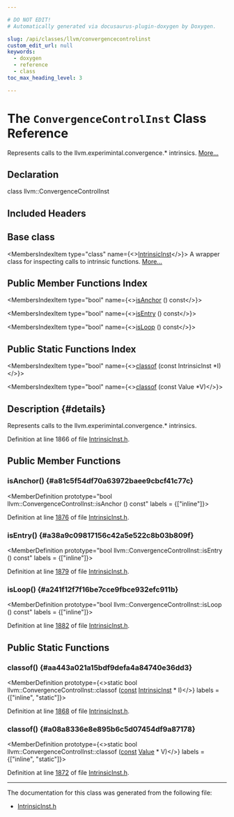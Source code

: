 ```yaml
---

# DO NOT EDIT!
# Automatically generated via docusaurus-plugin-doxygen by Doxygen.

slug: /api/classes/llvm/convergencecontrolinst
custom_edit_url: null
keywords:
  - doxygen
  - reference
  - class
toc_max_heading_level: 3

---
```





# The `ConvergenceControlInst` Class Reference

<DoxygenPage pluginConfig={pluginConfig}>

Represents calls to the llvm.experimintal.convergence.&#42; intrinsics. <a href="#details">More...</a>

## Declaration

<CodeBlock>class llvm::ConvergenceControlInst</CodeBlock>

## Included Headers

<IncludesList>
<IncludesListItem
  filePath="llvm/IR/IntrinsicInst.h"
  permalink="/docs/api/files/include/include/llvm/include/llvm/ir/intrinsicinst-h"
  isLocal="true" />
</IncludesList>

## Base class

<MembersIndex>

<MembersIndexItem
  type="class"
  name={<><a href="/docs/api/classes/llvm/intrinsicinst">IntrinsicInst</a></>}>
A wrapper class for inspecting calls to intrinsic functions. <a href="/docs/api/classes/llvm/intrinsicinst/#details">More...</a>
</MembersIndexItem>

</MembersIndex>

## Public Member Functions Index

<MembersIndex>

<MembersIndexItem
  type="bool"
  name={<><a href="#a81c5f54df70a63972baee9cbcf41c77c">isAnchor</a> () const</>}>
</MembersIndexItem>

<MembersIndexItem
  type="bool"
  name={<><a href="#a38a9c09817156c42a5e522c8b03b809f">isEntry</a> () const</>}>
</MembersIndexItem>

<MembersIndexItem
  type="bool"
  name={<><a href="#a241f12f7f16be7cce9fbce932efc911b">isLoop</a> () const</>}>
</MembersIndexItem>

</MembersIndex>

## Public Static Functions Index

<MembersIndex>

<MembersIndexItem
  type="bool"
  name={<><a href="#aa443a021a15bdf9defa4a84740e36dd3">classof</a> (const IntrinsicInst &#42;I)</>}>
</MembersIndexItem>

<MembersIndexItem
  type="bool"
  name={<><a href="#a08a8336e8e895b6c5d07454df9a87178">classof</a> (const Value &#42;V)</>}>
</MembersIndexItem>

</MembersIndex>

## Description {#details}

Represents calls to the llvm.experimintal.convergence.&#42; intrinsics.

Definition at line 1866 of file <a href="/docs/api/files/include/include/llvm/include/llvm/ir/intrinsicinst-h">IntrinsicInst.h</a>.

<SectionDefinition>

## Public Member Functions

### isAnchor() {#a81c5f54df70a63972baee9cbcf41c77c}

<MemberDefinition
  prototype="bool llvm::ConvergenceControlInst::isAnchor () const"
  labels = {["inline"]}>

Definition at line <a href="/docs/api/files/include/include/llvm/include/llvm/ir/intrinsicinst-h/#l01876">1876</a> of file <a href="/docs/api/files/include/include/llvm/include/llvm/ir/intrinsicinst-h">IntrinsicInst.h</a>.
</MemberDefinition>

### isEntry() {#a38a9c09817156c42a5e522c8b03b809f}

<MemberDefinition
  prototype="bool llvm::ConvergenceControlInst::isEntry () const"
  labels = {["inline"]}>

Definition at line <a href="/docs/api/files/include/include/llvm/include/llvm/ir/intrinsicinst-h/#l01879">1879</a> of file <a href="/docs/api/files/include/include/llvm/include/llvm/ir/intrinsicinst-h">IntrinsicInst.h</a>.
</MemberDefinition>

### isLoop() {#a241f12f7f16be7cce9fbce932efc911b}

<MemberDefinition
  prototype="bool llvm::ConvergenceControlInst::isLoop () const"
  labels = {["inline"]}>

Definition at line <a href="/docs/api/files/include/include/llvm/include/llvm/ir/intrinsicinst-h/#l01882">1882</a> of file <a href="/docs/api/files/include/include/llvm/include/llvm/ir/intrinsicinst-h">IntrinsicInst.h</a>.
</MemberDefinition>

</SectionDefinition>

<SectionDefinition>

## Public Static Functions

### classof() {#aa443a021a15bdf9defa4a84740e36dd3}

<MemberDefinition
  prototype={<>static bool llvm::ConvergenceControlInst::classof (<a href="/docs/api/files/lib/lib/target/lib/target/aarch64/aarch64promoteconstant-cpp/#a90f8350fecae261c25be85d38b451bff">const</a> <a href="/docs/api/classes/llvm/intrinsicinst">IntrinsicInst</a> &#42; I)</>}
  labels = {["inline", "static"]}>

Definition at line <a href="/docs/api/files/include/include/llvm/include/llvm/ir/intrinsicinst-h/#l01868">1868</a> of file <a href="/docs/api/files/include/include/llvm/include/llvm/ir/intrinsicinst-h">IntrinsicInst.h</a>.
</MemberDefinition>

### classof() {#a08a8336e8e895b6c5d07454df9a87178}

<MemberDefinition
  prototype={<>static bool llvm::ConvergenceControlInst::classof (<a href="/docs/api/files/lib/lib/target/lib/target/aarch64/aarch64promoteconstant-cpp/#a90f8350fecae261c25be85d38b451bff">const</a> <a href="/docs/api/classes/llvm/value">Value</a> &#42; V)</>}
  labels = {["inline", "static"]}>

Definition at line <a href="/docs/api/files/include/include/llvm/include/llvm/ir/intrinsicinst-h/#l01872">1872</a> of file <a href="/docs/api/files/include/include/llvm/include/llvm/ir/intrinsicinst-h">IntrinsicInst.h</a>.
</MemberDefinition>

</SectionDefinition>

<hr/>

The documentation for this class was generated from the following file:

<ul>
<li><a href="/docs/api/files/include/include/llvm/include/llvm/ir/intrinsicinst-h">IntrinsicInst.h</a></li>
</ul>

</DoxygenPage>
